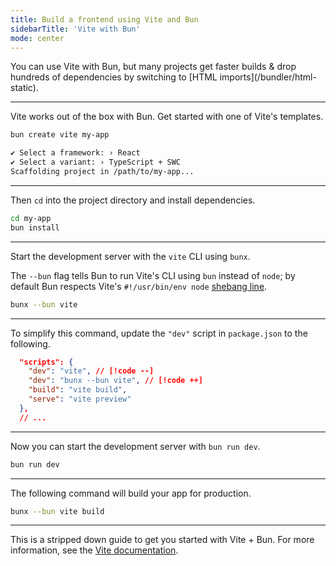 ```yaml
---
title: Build a frontend using Vite and Bun
sidebarTitle: 'Vite with Bun'
mode: center
---
```


<Note>
	You can use Vite with Bun, but many projects get faster builds & drop hundreds of dependencies by
	switching to [HTML imports](/bundler/html-static).
</Note>

---

Vite works out of the box with Bun. Get started with one of Vite's templates.

```bash terminal icon="terminal"
bun create vite my-app
```

```txt
✔ Select a framework: › React
✔ Select a variant: › TypeScript + SWC
Scaffolding project in /path/to/my-app...
```

---

Then `cd` into the project directory and install dependencies.

```bash terminal icon="terminal"
cd my-app
bun install
```

---

Start the development server with the `vite` CLI using `bunx`.

The `--bun` flag tells Bun to run Vite's CLI using `bun` instead of `node`; by default Bun respects Vite's `#!/usr/bin/env node` [shebang line](<https://en.wikipedia.org/wiki/Shebang_(Unix)>).

```bash terminal icon="terminal"
bunx --bun vite
```

---

To simplify this command, update the `"dev"` script in `package.json` to the following.

```json package.json icon="file-json"
  "scripts": {
    "dev": "vite", // [!code --]
    "dev": "bunx --bun vite", // [!code ++]
    "build": "vite build",
    "serve": "vite preview"
  },
  // ...
```

---

Now you can start the development server with `bun run dev`.

```bash terminal icon="terminal"
bun run dev
```

---

The following command will build your app for production.

```sh terminal icon="terminal"
bunx --bun vite build
```

---

This is a stripped down guide to get you started with Vite + Bun. For more information, see the [Vite documentation](https://vitejs.dev/guide/).
